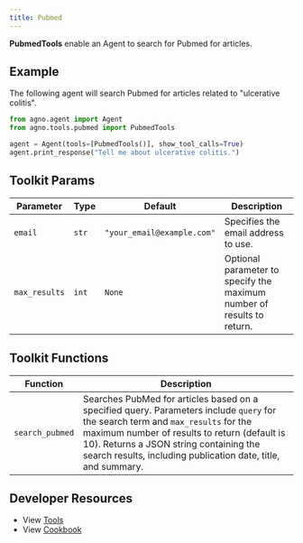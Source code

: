 ```yaml
---
title: Pubmed
---
```


**PubmedTools** enable an Agent to search for Pubmed for articles.

## Example

The following agent will search Pubmed for articles related to "ulcerative colitis".

```python cookbook/agent_concepts/tools/pubmed.py
from agno.agent import Agent
from agno.tools.pubmed import PubmedTools

agent = Agent(tools=[PubmedTools()], show_tool_calls=True)
agent.print_response("Tell me about ulcerative colitis.")
```

## Toolkit Params

| Parameter     | Type  | Default                    | Description                                                            |
| ------------- | ----- | -------------------------- | ---------------------------------------------------------------------- |
| `email`       | `str` | `"your_email@example.com"` | Specifies the email address to use.                                    |
| `max_results` | `int` | `None`                     | Optional parameter to specify the maximum number of results to return. |

## Toolkit Functions

| Function        | Description                                                                                                                                                                                                                                                                                 |
| --------------- | ------------------------------------------------------------------------------------------------------------------------------------------------------------------------------------------------------------------------------------------------------------------------------------------- |
| `search_pubmed` | Searches PubMed for articles based on a specified query. Parameters include `query` for the search term and `max_results` for the maximum number of results to return (default is 10). Returns a JSON string containing the search results, including publication date, title, and summary. |

## Developer Resources

- View [Tools](https://github.com/agno-agi/agno/blob/main/libs/agno/agno/tools/pubmed.py)
- View [Cookbook](https://github.com/agno-agi/agno/blob/main/cookbook/agent_concepts/tools/pubmed_tools.py)
